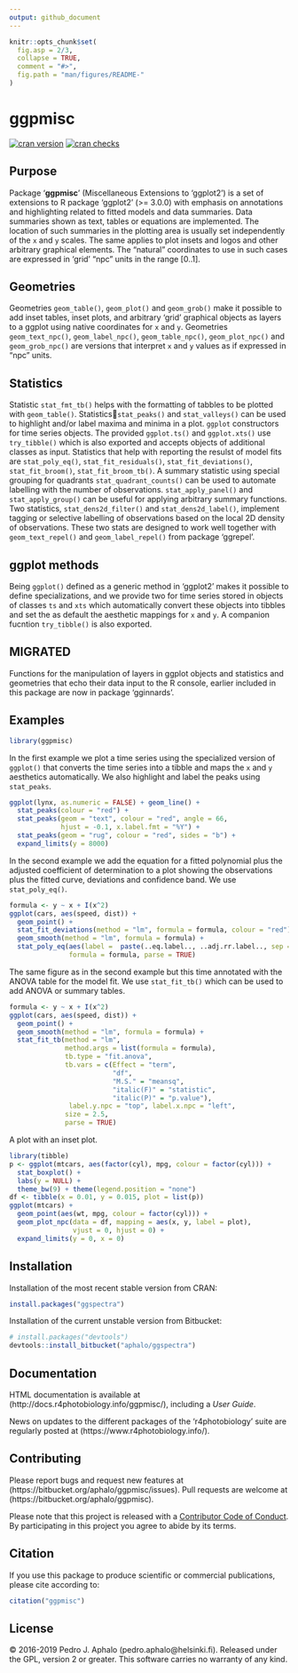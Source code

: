 ```yaml
---
output: github_document
---
```


<!-- README.md is generated from README.Rmd. Please edit that file -->

```r
knitr::opts_chunk$set(
  fig.asp = 2/3,
  collapse = TRUE,
  comment = "#>",
  fig.path = "man/figures/README-"
)
```

# ggpmisc #

[![cran version](http://www.r-pkg.org/badges/version/ggpmisc)](https://cran.r-project.org/package=ggpmisc) 
[![cran checks](https://cranchecks.info/badges/worst/ggpmisc)](https://cran.r-project.org/web/checks/check_results_ggpmisc.html)

## Purpose

Package '**ggpmisc**' (Miscellaneous Extensions to 'ggplot2') is a set of
extensions to R package 'ggplot2' (>= 3.0.0) with emphasis on annotations and
highlighting related to fitted models and data summaries. Data summaries shown
as text, tables or equations are implemented. The location of such summaries in the plotting area is usually set independently of the `x` and `y` scales. The same applies to plot insets and logos and other arbitrary graphical elements. The "natural" coordinates to use in such cases are expressed in 'grid' "npc" units in the range [0..1]. 

## Geometries

Geometries `geom_table()`, `geom_plot()` and `geom_grob()` make it possible to
add inset tables, inset plots, and arbitrary 'grid' graphical objects as layers to a ggplot using native coordinates for `x` and `y`. Geometries `geom_text_npc()`, `geom_label_npc()`, `geom_table_npc()`, `geom_plot_npc()` and `geom_grob_npc()` are versions that interpret `x` and `y` values as if expressed in "npc" units.

## Statistics

Statistic `stat_fmt_tb()` helps with the formatting of tabbles to be plotted with `geom_table()`. Statistics`stat_peaks()` and `stat_valleys()` can be used to highlight and/or label maxima and minima in a plot. 
`ggplot` constructors for time series objects. The provided `ggplot.ts()` and
`ggplot.xts()` use `try_tibble()` which is also exported and accepts objects of
additional classes as input. Statistics that help with reporting the resulst of
model fits are `stat_poly_eq()`, `stat_fit_residuals()`, `stat_fit_deviations()`, `stat_fit_broom()`, `stat_fit_broom_tb()`. A summary statistic using special grouping for quadrants `stat_quadrant_counts()` can be used to automate labelling with the number of observations. `stat_apply_panel()` and `stat_apply_group()` can be useful for applying arbitrary summary functions. Two statistics, `stat_dens2d_filter()` and `stat_dens2d_label()`, implement tagging or selective labelling of observations based on the local 2D density of observations. These two stats are designed to work
well together with `geom_text_repel()` and `geom_label_repel()` from package 
'ggrepel'.

## ggplot methods

Being `ggplot()` defined as a generic method in 'ggplot2' makes it possible to
define specializations, and we provide two for time series stored in objects of classes `ts` and `xts` which automatically convert these objects into tibbles and set the as default the aesthetic mappings for `x` and `y`. A companion fucntion `try_tibble()` is also exported.

## MIGRATED

Functions for the manipulation of layers in ggplot objects and statistics and
geometries that echo their data input to the R console, earlier included in this
package are now in package 'gginnards'.

## Examples

```r
library(ggpmisc)
```

In the first example we plot a time series using the specialized version of
`ggplot()` that converts the time series into a tibble and maps the `x`
and `y` aesthetics automatically. We also highlight and label the peaks
using `stat_peaks`.

```r
ggplot(lynx, as.numeric = FALSE) + geom_line() + 
  stat_peaks(colour = "red") +
  stat_peaks(geom = "text", colour = "red", angle = 66,
             hjust = -0.1, x.label.fmt = "%Y") +
  stat_peaks(geom = "rug", colour = "red", sides = "b") +
  expand_limits(y = 8000)
```

In the second example we add the equation for a fitted polynomial plus the
adjusted coefficient of determination to a plot showing the observations plus
the fitted curve, deviations and confidence band. We use `stat_poly_eq()`.

```r
formula <- y ~ x + I(x^2)
ggplot(cars, aes(speed, dist)) +
  geom_point() +
  stat_fit_deviations(method = "lm", formula = formula, colour = "red") +
  geom_smooth(method = "lm", formula = formula) +
  stat_poly_eq(aes(label =  paste(..eq.label.., ..adj.rr.label.., sep = "~~~~")),
               formula = formula, parse = TRUE)
```

The same figure as in the second example but this time annotated with the
ANOVA table for the model fit. We use `stat_fit_tb()` which can be used to add
ANOVA or summary tables.

```r
formula <- y ~ x + I(x^2)
ggplot(cars, aes(speed, dist)) +
  geom_point() +
  geom_smooth(method = "lm", formula = formula) +
  stat_fit_tb(method = "lm",
              method.args = list(formula = formula),
              tb.type = "fit.anova",
              tb.vars = c(Effect = "term", 
                          "df",
                          "M.S." = "meansq", 
                          "italic(F)" = "statistic", 
                          "italic(P)" = "p.value"),
               label.y.npc = "top", label.x.npc = "left",
              size = 2.5,
              parse = TRUE)
```

A plot with an inset plot.

```r
library(tibble)
p <- ggplot(mtcars, aes(factor(cyl), mpg, colour = factor(cyl))) +
  stat_boxplot() +
  labs(y = NULL) +
  theme_bw(9) + theme(legend.position = "none")
df <- tibble(x = 0.01, y = 0.015, plot = list(p))
ggplot(mtcars) +
  geom_point(aes(wt, mpg, colour = factor(cyl))) +
  geom_plot_npc(data = df, mapping = aes(x, y, label = plot),
                vjust = 0, hjust = 0) +
  expand_limits(y = 0, x = 0)
```

## Installation

Installation of the most recent stable version from CRAN:

```r
install.packages("ggspectra")
```

Installation of the current unstable version from Bitbucket:

```r
# install.packages("devtools")
devtools::install_bitbucket("aphalo/ggspectra")
```

## Documentation 

HTML documentation is available at (http://docs.r4photobiology.info/ggpmisc/), including a _User Guide_.

News on updates to the different packages of the 'r4photobiology' suite are regularly posted at (https://www.r4photobiology.info/).

## Contributing

Please report bugs and request new features at (https://bitbucket.org/aphalo/ggpmisc/issues). Pull requests are welcome at (https://bitbucket.org/aphalo/ggpmisc).

Please note that this project is released with a [Contributor Code of Conduct](CONDUCT.md). By participating in this project you agree to abide by its terms.

## Citation

If you use this package to produce scientific or commercial publications, please cite according to:

```r
citation("ggpmisc")
```

## License

© 2016-2019 Pedro J. Aphalo (pedro.aphalo@helsinki.fi). Released under the GPL, version 2 or greater. This software carries no warranty of any kind.
